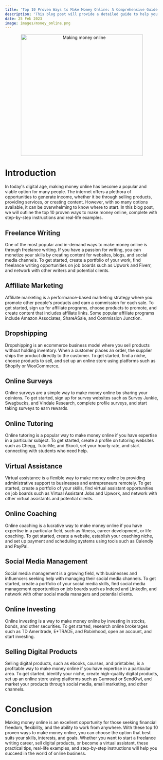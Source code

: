 ```yaml
---
title: 'Top 10 Proven Ways to Make Money Online: A Comprehensive Guide with Step-by-Step Instructions and Real-Life Examples'
description: 'This blog post will provide a detailed guide to help you make money online, with practical tips, real-life examples, and step-by-step instructions, covering a range of online income streams.'
date: 25 Feb 2023
image: images/money_online.png
---
```


<center>
  <img src="/images/money_online.png" alt="Making money online" width="400" />
</center>

# Introduction

In today's digital age, making money online has become a popular and viable option for many people. The internet offers a plethora of opportunities to generate income, whether it be through selling products, providing services, or creating content. However, with so many options available, it can be overwhelming to know where to start. In this blog post, we will outline the top 10 proven ways to make money online, complete with step-by-step instructions and real-life examples.

## Freelance Writing

One of the most popular and in-demand ways to make money online is through freelance writing. If you have a passion for writing, you can monetize your skills by creating content for websites, blogs, and social media channels. To get started, create a portfolio of your work, find freelance writing opportunities on job boards such as Upwork and Fiverr, and network with other writers and potential clients.

## Affiliate Marketing

Affiliate marketing is a performance-based marketing strategy where you promote other people's products and earn a commission for each sale. To get started, sign up for affiliate programs, choose products to promote, and create content that includes affiliate links. Some popular affiliate programs include Amazon Associates, ShareASale, and Commission Junction.

## Dropshipping

Dropshipping is an ecommerce business model where you sell products without holding inventory. When a customer places an order, the supplier ships the product directly to the customer. To get started, find a niche, choose products to sell, and set up an online store using platforms such as Shopify or WooCommerce.

## Online Surveys

Online surveys are a simple way to make money online by sharing your opinions. To get started, sign up for survey websites such as Survey Junkie, Swagbucks, and Vindale Research, complete profile surveys, and start taking surveys to earn rewards.

## Online Tutoring

Online tutoring is a popular way to make money online if you have expertise in a particular subject. To get started, create a profile on tutoring websites such as Chegg, TutorMe, and Skooli, set your hourly rate, and start connecting with students who need help.

## Virtual Assistance

Virtual assistance is a flexible way to make money online by providing administrative support to businesses and entrepreneurs remotely. To get started, create a portfolio of your skills, find virtual assistant opportunities on job boards such as Virtual Assistant Jobs and Upwork, and network with other virtual assistants and potential clients.

## Online Coaching

Online coaching is a lucrative way to make money online if you have expertise in a particular field, such as fitness, career development, or life coaching. To get started, create a website, establish your coaching niche, and set up payment and scheduling systems using tools such as Calendly and PayPal.

## Social Media Management

Social media management is a growing field, with businesses and influencers seeking help with managing their social media channels. To get started, create a portfolio of your social media skills, find social media management opportunities on job boards such as Indeed and LinkedIn, and network with other social media managers and potential clients.

## Online Investing

Online investing is a way to make money online by investing in stocks, bonds, and other securities. To get started, research online brokerages such as TD Ameritrade, E\*TRADE, and Robinhood, open an account, and start investing.

## Selling Digital Products

Selling digital products, such as ebooks, courses, and printables, is a profitable way to make money online if you have expertise in a particular area. To get started, identify your niche, create high-quality digital products, set up an online store using platforms such as Gumroad or SendOwl, and market your products through social media, email marketing, and other channels.

# Conclusion

Making money online is an excellent opportunity for those seeking financial freedom, flexibility, and the ability to work from anywhere. With these top 10 proven ways to make money online, you can choose the option that best suits your skills, interests, and goals. Whether you want to start a freelance writing career, sell digital products, or become a virtual assistant, these practical tips, real-life examples, and step-by-step instructions will help you succeed in the world of online business.
